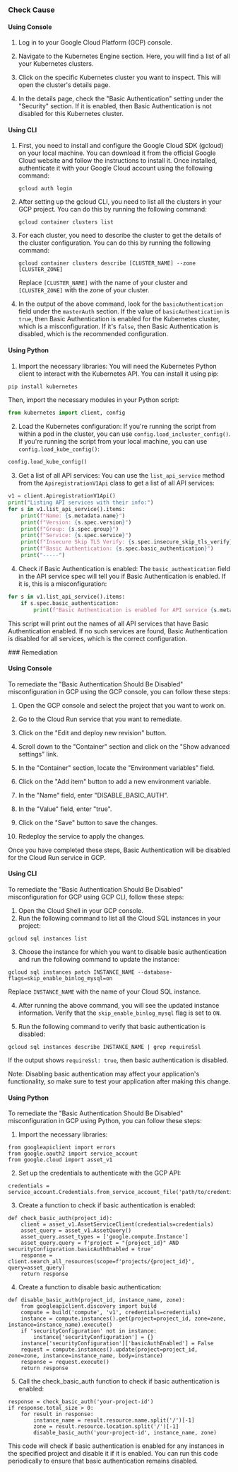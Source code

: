 

<Tabs><Tab title='Cause'>
### Check Cause

#### Using Console

1. Log in to your Google Cloud Platform (GCP) console.

2. Navigate to the Kubernetes Engine section. Here, you will find a list of all your Kubernetes clusters.

3. Click on the specific Kubernetes cluster you want to inspect. This will open the cluster's details page.

4. In the details page, check the "Basic Authentication" setting under the "Security" section. If it is enabled, then Basic Authentication is not disabled for this Kubernetes cluster.

#### Using CLI

1. First, you need to install and configure the Google Cloud SDK (gcloud) on your local machine. You can download it from the official Google Cloud website and follow the instructions to install it. Once installed, authenticate it with your Google Cloud account using the following command:

   ```
   gcloud auth login
   ```

2. After setting up the gcloud CLI, you need to list all the clusters in your GCP project. You can do this by running the following command:

   ```
   gcloud container clusters list
   ```

3. For each cluster, you need to describe the cluster to get the details of the cluster configuration. You can do this by running the following command:

   ```
   gcloud container clusters describe [CLUSTER_NAME] --zone [CLUSTER_ZONE]
   ```

   Replace `[CLUSTER_NAME]` with the name of your cluster and `[CLUSTER_ZONE]` with the zone of your cluster.

4. In the output of the above command, look for the `basicAuthentication` field under the `masterAuth` section. If the value of `basicAuthentication` is `true`, then Basic Authentication is enabled for the Kubernetes cluster, which is a misconfiguration. If it's `false`, then Basic Authentication is disabled, which is the recommended configuration.

#### Using Python

1. Import the necessary libraries: You will need the Kubernetes Python client to interact with the Kubernetes API. You can install it using pip:

```python
pip install kubernetes
```

Then, import the necessary modules in your Python script:

```python
from kubernetes import client, config
```

2. Load the Kubernetes configuration: If you're running the script from within a pod in the cluster, you can use `config.load_incluster_config()`. If you're running the script from your local machine, you can use `config.load_kube_config()`:

```python
config.load_kube_config()
```

3. Get a list of all API services: You can use the `list_api_service` method from the `ApiregistrationV1Api` class to get a list of all API services:

```python
v1 = client.ApiregistrationV1Api()
print("Listing API services with their info:")
for s in v1.list_api_service().items:
    print(f"Name: {s.metadata.name}")
    print(f"Version: {s.spec.version}")
    print(f"Group: {s.spec.group}")
    print(f"Service: {s.spec.service}")
    print(f"Insecure Skip TLS Verify: {s.spec.insecure_skip_tls_verify}")
    print(f"Basic Authentication: {s.spec.basic_authentication}")
    print("-----")
```

4. Check if Basic Authentication is enabled: The `basic_authentication` field in the API service spec will tell you if Basic Authentication is enabled. If it is, this is a misconfiguration:

```python
for s in v1.list_api_service().items:
    if s.spec.basic_authentication:
        print(f"Basic Authentication is enabled for API service {s.metadata.name}")
```

This script will print out the names of all API services that have Basic Authentication enabled. If no such services are found, Basic Authentication is disabled for all services, which is the correct configuration.

</Tab>

<Tab title='Remediation'>
### Remediation

#### Using Console

To remediate the "Basic Authentication Should Be Disabled" misconfiguration in GCP using the GCP console, you can follow these steps:

1. Open the GCP console and select the project that you want to work on.

2. Go to the Cloud Run service that you want to remediate.

3. Click on the "Edit and deploy new revision" button.

4. Scroll down to the "Container" section and click on the "Show advanced settings" link.

5. In the "Container" section, locate the "Environment variables" field.

6. Click on the "Add item" button to add a new environment variable.

7. In the "Name" field, enter "DISABLE_BASIC_AUTH".

8. In the "Value" field, enter "true".

9. Click on the "Save" button to save the changes.

10. Redeploy the service to apply the changes.

Once you have completed these steps, Basic Authentication will be disabled for the Cloud Run service in GCP.

#### Using CLI

To remediate the "Basic Authentication Should Be Disabled" misconfiguration for GCP using GCP CLI, follow these steps:

1. Open the Cloud Shell in your GCP console.
2. Run the following command to list all the Cloud SQL instances in your project:

```
gcloud sql instances list
```

3. Choose the instance for which you want to disable basic authentication and run the following command to update the instance:

```
gcloud sql instances patch INSTANCE_NAME --database-flags=skip_enable_binlog_mysql=on
```

Replace `INSTANCE_NAME` with the name of your Cloud SQL instance.

4. After running the above command, you will see the updated instance information. Verify that the `skip_enable_binlog_mysql` flag is set to `ON`.

5. Run the following command to verify that basic authentication is disabled:

```
gcloud sql instances describe INSTANCE_NAME | grep requireSsl
```

If the output shows `requireSsl: true`, then basic authentication is disabled.

Note: Disabling basic authentication may affect your application's functionality, so make sure to test your application after making this change.

#### Using Python

To remediate the "Basic Authentication Should Be Disabled" misconfiguration in GCP using Python, you can follow these steps:

1. Import the necessary libraries:

```
from googleapiclient import errors
from google.oauth2 import service_account
from google.cloud import asset_v1
```

2. Set up the credentials to authenticate with the GCP API:

```
credentials = service_account.Credentials.from_service_account_file('path/to/credentials.json')
```

3. Create a function to check if basic authentication is enabled:

```
def check_basic_auth(project_id):
    client = asset_v1.AssetServiceClient(credentials=credentials)
    asset_query = asset_v1.AssetQuery()
    asset_query.asset_types = ['google.compute.Instance']
    asset_query.query = f'project = "{project_id}" AND securityConfiguration.basicAuthEnabled = true'
    response = client.search_all_resources(scope=f'projects/{project_id}', query=asset_query)
    return response
```

4. Create a function to disable basic authentication:

```
def disable_basic_auth(project_id, instance_name, zone):
    from googleapiclient.discovery import build
    compute = build('compute', 'v1', credentials=credentials)
    instance = compute.instances().get(project=project_id, zone=zone, instance=instance_name).execute()
    if 'securityConfiguration' not in instance:
        instance['securityConfiguration'] = {}
    instance['securityConfiguration']['basicAuthEnabled'] = False
    request = compute.instances().update(project=project_id, zone=zone, instance=instance_name, body=instance)
    response = request.execute()
    return response
```

5. Call the check_basic_auth function to check if basic authentication is enabled:

```
response = check_basic_auth('your-project-id')
if response.total_size > 0:
    for result in response:
        instance_name = result.resource.name.split('/')[-1]
        zone = result.resource.location.split('/')[-1]
        disable_basic_auth('your-project-id', instance_name, zone)
```

This code will check if basic authentication is enabled for any instances in the specified project and disable it if it is enabled. You can run this code periodically to ensure that basic authentication remains disabled.


</Tab>
</Tabs>